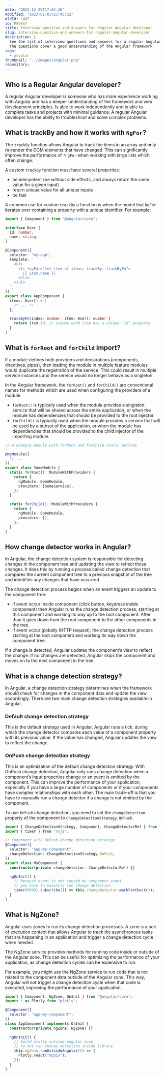 ```yaml
---
date: "2022-12-29T17:04:26"
modified: "2023-01-03T23:45:52"
oldId: 1407
id: P86Vw7
title: Interview question and answers for Regular Angular developer
slug: interview-question-and-answers-for-regular-angular-developer
description: |
  See the list of interview questions and answers for a regular Angular developer position.
  The questions cover a good understanding of the Angular framework
tags:
  - angular
thumbnail: "../images/angular.png"
repository:
---
```



## Who is a Regular Angular developer?

A regular Angular developer is someone who has more experience working with Angular and has a deeper understanding of the framework and web development principles.
Is able to work independently and is able to complete tasks and projects with minimal guidance.
A regular Angular developer has the ability to troubleshoot and solve complex problems.

## What is trackBy and how it works with `NgFor`?

The `trackBy` function allows Angular to track the items in an array and only re-render the DOM elements that have changed.
This can significantly improve the performance of `*ngFor` when working with large lists which often change.

A custom `trackBy` function must have several properties:

- be idempotent (be without side effects, and always return the same value for a given input)
- return unique value for all unique inputs
- be fast

A common use for custom `trackBy` a function is when the model that `NgFor` iterates over containing a property with a unique identifier.
For example:

```ts
import { Component } from "@angular/core";

interface User {
  id: number;
  name: string;
}

@Component({
  selector: "my-app",
  template: `
    <ul>
      <li *ngFor="let item of items; trackBy: trackByFn">
        {{ item.name }}
      </li>
    </ul>
  `,
})
export class AppComponent {
  items: User[] = [
    /* ... */
  ];

  trackByFn(index: number, item: User): number {
    return item.id; // assume each item has a unique 'id' property
  }
}
```

## What is `forRoot` and `forChild` import?

If a module defines both providers and declarations (components, directives, pipes),
then loading the module in multiple feature modules would duplicate the registration of the service.
This could result in multiple service instances and the service would no longer behave as a singleton.

In the Angular framework, the `forRoot()` and `forChild()` are conventional names
for methods which are used when configuring the providers of a module:

- `forRoot()` is typically used when the module provides a singleton service that will be shared across the entire application, or when the module has dependencies that should be provided to the root injector.
- `forChild()` is typically used when the module provides a service that will be used by a subset of the application, or when the module has dependencies that should be provided to the child injector of the importing module.

```ts
// A example module with forRoot and forChild static methods

@NgModule({
  // ...
})
export class SomeModule {
  static forRoot(): ModuleWithProviders {
    return {
      ngModule: SomeModule,
      providers: [SomeService],
    };
  }

  static forChild(): ModuleWithProviders {
    return {
      ngModule: SomeModule,
      providers: [],
    };
  }
}
```

## How change detector works in Angular?

In Angular, the change detection system is responsible for detecting changes in the component tree and updating the view to reflect those changes.
It does this by running a process called change detection that compares the current component tree to a previous snapshot of the tree and identifies any changes that have occurred.

The change detection process begins when an event triggers an update to the component tree:

- if event occur inside component (click button, keypress inside component) then Angular runs the change detection process, starting at this component and working its way up to the root component.
  After than it goes down from the root component to the other components in the tree.
- if event occur globally (HTTP request), the change detection process starting at the root component and working its way down the component tree.

If a change is detected, Angular updates the component’s view to reflect the change.
If no changes are detected, Angular skips the component and moves on to the next component in the tree.

## What is a change detection strategy?

In Angular, a change detection strategy determines when the framework should check for changes in the component data and update the view accordingly.
There are two main change detection strategies available in Angular.

### Default change detection strategy

This is the default strategy used in Angular.
Angular runs a tick, during which the change detector compares each value of a component property with its previous value.
If the value has changed, Angular updates the view to reflect the change.

### OnPush change detection strategy

This is an optimization of the default change detection strategy.
With OnPush change detection, Angular only runs change detection when a component’s input properties change or an event is emitted by the component.
This can improve the performance of your application, especially if you have a large number of components or if your components have complex relationships with each other.
The main trade-off is that you have to manually run a change detector if a change is not emitted by the component.

To use `OnPush` change detection, you need to set the `changeDetection` property of the component to `ChangeDetectionStrategy.OnPush`.

```ts
import { ChangeDetectionStrategy, Component, ChangeDetectorRef } from "@angular/core";
import { timer } from "rxjs";

// Component with OnPush change detection strategy
@Component({
  selector: "app-my-component",
  changeDetection: ChangeDetectionStrategy.OnPush,
})
export class MyComponent {
  constructor(private changeDetector: ChangeDetectorRef) {}

  ngOnInit() {
    // because event is not caused by component event
    // you have to manually run change detection
    timer(5000).subscribe(() => this.changeDetector.markForCheck());
  }
}
```

## What is NgZone?

Angular uses zones to run its change detection processes.
A zone is a sort of execution context that allows Angular to track the asynchronous
tasks that are happening in an application and trigger a change detection cycle when needed.

The NgZone service provides methods for running code inside or outside of the Angular zone.
This can be useful for optimizing the performance of your application,
as change detection cycles can be expensive to run.

For example, you might use the NgZone service to run code that is
not related to the component data outside of the Angular zone.
This way, Angular will not trigger a change detection cycle when that code
is executed, improving the performance of your application.

```ts
import { Component, NgZone, OnInit } from "@angular/core";
import * as Plotly from "plotly";

@Component({
  selector: "app-my-component",
})
class AppComponent implements OnInit {
  constructor(private ngZone: NgZone) {}

  ngOnInit() {
    // build plotly outside angular zone
    // to not run change detection inside library
    this.ngZone.runOutsideAngular(() => {
      Plotly.react("myDiv");
    });
  }
}
```

